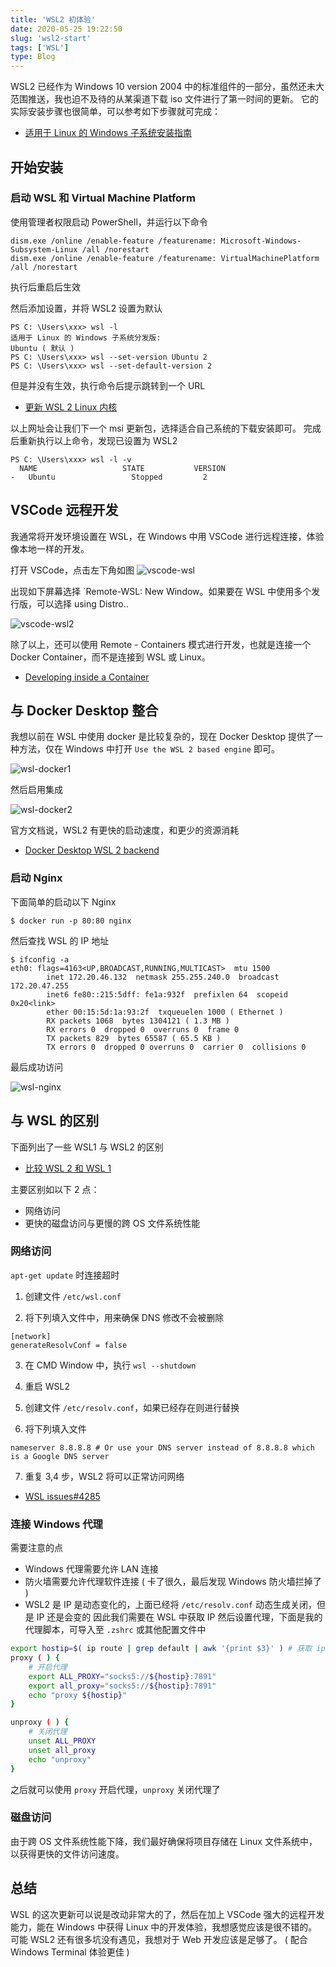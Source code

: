 ```yaml
---
title: 'WSL2 初体验'
date: 2020-05-25 19:22:50
slug: 'wsl2-start'
tags: ['WSL']
type: Blog
---
```


WSL2 已经作为 Windows 10 version 2004 中的标准组件的一部分，虽然还未大范围推送，我也迫不及待的从某渠道下载 iso 文件进行了第一时间的更新。
它的实际安装步骤也很简单，可以参考如下步骤就可完成：

-   [适用于 Linux 的 Windows 子系统安装指南 ](https://docs.microsoft.com/zh-cn/windows/wsl/install-win10)

## 开始安装

### 启动 WSL 和 Virtual Machine Platform

使用管理者权限启动 PowerShell，并运行以下命令

```
dism.exe /online /enable-feature /featurename: Microsoft-Windows-Subsystem-Linux /all /norestart
dism.exe /online /enable-feature /featurename: VirtualMachinePlatform /all /norestart
```

执行后重启后生效

然后添加设置，并将 WSL2 设置为默认

```
PS C: \Users\xxx> wsl -l
适用于 Linux 的 Windows 子系统分发版:
Ubuntu ( 默认 )
PS C: \Users\xxx> wsl --set-version Ubuntu 2
PS C: \Users\xxx> wsl --set-default-version 2
```

但是并没有生效，执行命令后提示跳转到一个 URL

-   [更新 WSL 2 Linux 内核](https://docs.microsoft.com/zh-cn/windows/wsl/wsl2-kernel)

以上网址会让我们下一个 msi 更新包，选择适合自己系统的下载安装即可。
完成后重新执行以上命令，发现已设置为 WSL2

```
PS C: \Users\xxx> wsl -l -v
  NAME                   STATE           VERSION
-   Ubuntu                 Stopped         2
```

## VSCode 远程开发

我通常将开发环境设置在 WSL，在 Windows 中用 VSCode 进行远程连接，体验像本地一样的开发。

打开 VSCode，点击左下角如图
![vscode-wsl](https://cdn.jsdelivr.net/gh/GeeKaven/BlogAssets@v1.0.0/img/vscode-wsl.png)

出现如下屏幕选择 `Remote-WSL: New Window。如果要在 WSL 中使用多个发行版，可以选择 using Distro..

![vscode-wsl2](https://cdn.jsdelivr.net/gh/GeeKaven/BlogAssets@v1.0.0/img/vscode-wsl2.png)

除了以上，还可以使用 Remote - Containers 模式进行开发，也就是连接一个 Docker Container，而不是连接到 WSL 或 Linux。

-   [Developing inside a Container](https://code.visualstudio.com/docs/remote/containers)

## 与 Docker Desktop 整合

我想以前在 WSL 中使用 docker 是比较复杂的，现在 Docker Desktop 提供了一种方法，仅在 Windows 中打开 `Use the WSL 2 based engine` 即可。

![wsl-docker1](https://cdn.jsdelivr.net/gh/GeeKaven/BlogAssets@v1.0.0/img/wsl-docker1.png)

然后启用集成

![wsl-docker2](https://cdn.jsdelivr.net/gh/GeeKaven/BlogAssets@v1.0.0/img/wsl-docker2.png)

官方文档说，WSL2 有更快的启动速度，和更少的资源消耗

-   [Docker Desktop WSL 2 backend](https://docs.docker.com/docker-for-windows/wsl/)

### 启动 Nginx

下面简单的启动以下 Nginx

```
$ docker run -p 80:80 nginx
```

然后查找 WSL 的 IP 地址

```
$ ifconfig -a
eth0: flags=4163<UP,BROADCAST,RUNNING,MULTICAST>  mtu 1500
        inet 172.20.46.132  netmask 255.255.240.0  broadcast 172.20.47.255
        inet6 fe80::215:5dff: fe1a:932f  prefixlen 64  scopeid 0x20<link>
        ether 00:15:5d:1a:93:2f  txqueuelen 1000 ( Ethernet )
        RX packets 1068  bytes 1304121 ( 1.3 MB )
        RX errors 0  dropped 0  overruns 0  frame 0
        TX packets 829  bytes 65587 ( 65.5 KB )
        TX errors 0  dropped 0 overruns 0  carrier 0  collisions 0
```

最后成功访问

![wsl-nginx](https://cdn.jsdelivr.net/gh/GeeKaven/BlogAssets@v1.0.0/img/wsl-nginx.png)

## 与 WSL 的区别

下面列出了一些 WSL1 与 WSL2 的区别

-   [比较 WSL 2 和 WSL 1](https://docs.microsoft.com/zh-cn/windows/wsl/compare-versions)

主要区别如以下 2 点：

-   网络访问
-   更快的磁盘访问与更慢的跨 OS 文件系统性能

### 网络访问

`apt-get update` 时连接超时

1.  创建文件 `/etc/wsl.conf`

2.  将下列填入文件中，用来确保 DNS 修改不会被删除

   ```
   [network]
   generateResolvConf = false
   ```

3.  在 CMD Window 中，执行 `wsl --shutdown`

4.  重启 WSL2

5.  创建文件 `/etc/resolv.conf`，如果已经存在则进行替换

6.  将下列填入文件

   ```
   nameserver 8.8.8.8 # Or use your DNS server instead of 8.8.8.8 which is a Google DNS server
   ```

7.  重复 3,4 步，WSL2 将可以正常访问网络

-   [WSL issues#4285](https://github.com/microsoft/WSL/issues/4285#issuecomment-522201021)

### 连接 Windows 代理

需要注意的点

-   Windows 代理需要允许 LAN 连接
-   防火墙需要允许代理软件连接 ( 卡了很久，最后发现 Windows 防火墙拦掉了 )
-   WSL2 是 IP 是动态变化的，上面已经将 `/etc/resolv.conf` 动态生成关闭，但是 IP 还是会变的
  因此我们需要在 WSL 中获取 IP 然后设置代理，下面是我的代理脚本，可导入至 `.zshrc` 或其他配置文件中

```bash
export hostip=$( ip route | grep default | awk '{print $3}' ) # 获取 ip
proxy ( ) {
    # 开启代理
    export ALL_PROXY="socks5://${hostip}:7891"
    export all_proxy="socks5://${hostip}:7891"
    echo "proxy ${hostip}"
}

unproxy ( ) {
    # 关闭代理
    unset ALL_PROXY
    unset all_proxy
    echo "unproxy"
}
```

之后就可以使用 `proxy` 开启代理，`unproxy` 关闭代理了

### 磁盘访问

由于跨 OS 文件系统性能下降，我们最好确保将项目存储在 Linux 文件系统中，以获得更快的文件访问速度。

## 总结

WSL 的这次更新可以说是改动非常大的了，然后在加上 VSCode 强大的远程开发能力，能在 Windows 中获得 Linux 中的开发体验，我想感觉应该是很不错的。可能 WSL2 还有很多坑没有遇见，我想对于 Web 开发应该是足够了。 ( 配合 Windows Terminal 体验更佳 )
